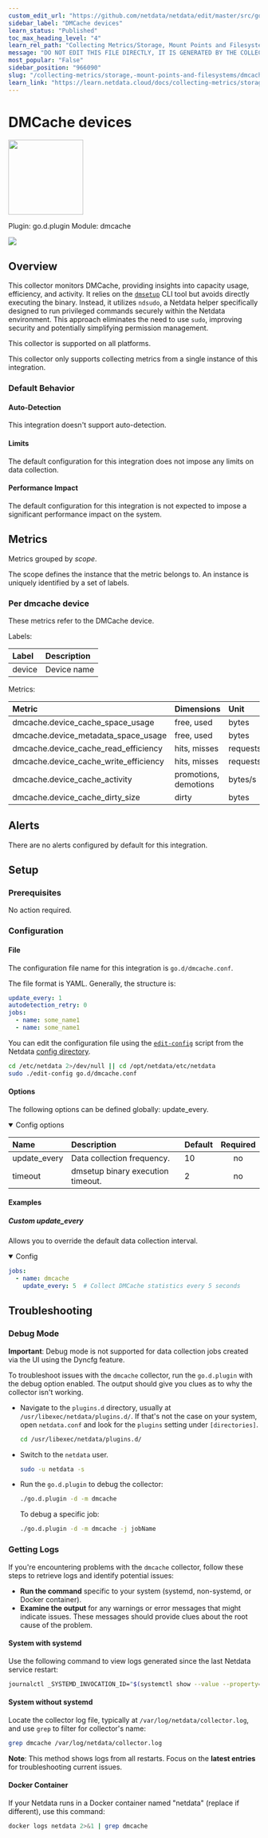 ```yaml
---
custom_edit_url: "https://github.com/netdata/netdata/edit/master/src/go/plugin/go.d/collector/dmcache/metadata.yaml"
sidebar_label: "DMCache devices"
learn_status: "Published"
toc_max_heading_level: "4"
learn_rel_path: "Collecting Metrics/Storage, Mount Points and Filesystems"
message: "DO NOT EDIT THIS FILE DIRECTLY, IT IS GENERATED BY THE COLLECTOR'S metadata.yaml FILE"
most_popular: "False"
sidebar_position: "966090"
slug: "/collecting-metrics/storage,-mount-points-and-filesystems/dmcache-devices"
learn_link: "https://learn.netdata.cloud/docs/collecting-metrics/storage,-mount-points-and-filesystems/dmcache-devices"
---
```



# DMCache devices


<img src="https://netdata.cloud/img/filesystem.svg" width="150"/>


Plugin: go.d.plugin
Module: dmcache

<img src="https://img.shields.io/badge/maintained%20by-Netdata-%2300ab44" />

## Overview

This collector monitors DMCache, providing insights into capacity usage, efficiency, and activity. It relies on the [`dmsetup`](https://man7.org/linux/man-pages/man8/dmsetup.8.html) CLI tool but avoids directly executing the binary. Instead, it utilizes `ndsudo`, a Netdata helper specifically designed to run privileged commands securely within the Netdata environment. This approach eliminates the need to use `sudo`, improving security and potentially simplifying permission management.




This collector is supported on all platforms.

This collector only supports collecting metrics from a single instance of this integration.


### Default Behavior

#### Auto-Detection

This integration doesn't support auto-detection.

#### Limits

The default configuration for this integration does not impose any limits on data collection.

#### Performance Impact

The default configuration for this integration is not expected to impose a significant performance impact on the system.


## Metrics

Metrics grouped by *scope*.

The scope defines the instance that the metric belongs to. An instance is uniquely identified by a set of labels.



### Per dmcache device

These metrics refer to the DMCache device.

Labels:

| Label      | Description     |
|:-----------|:----------------|
| device | Device name |

Metrics:

| Metric | Dimensions | Unit |
|:------|:----------|:----|
| dmcache.device_cache_space_usage | free, used | bytes |
| dmcache.device_metadata_space_usage | free, used | bytes |
| dmcache.device_cache_read_efficiency | hits, misses | requests/s |
| dmcache.device_cache_write_efficiency | hits, misses | requests/s |
| dmcache.device_cache_activity | promotions, demotions | bytes/s |
| dmcache.device_cache_dirty_size | dirty | bytes |



## Alerts

There are no alerts configured by default for this integration.


## Setup

### Prerequisites

No action required.

### Configuration

#### File

The configuration file name for this integration is `go.d/dmcache.conf`.

The file format is YAML. Generally, the structure is:

```yaml
update_every: 1
autodetection_retry: 0
jobs:
  - name: some_name1
  - name: some_name1
```
You can edit the configuration file using the [`edit-config`](/docs/netdata-agent/configuration#edit-a-configuration-file-using-edit-config) script from the
Netdata [config directory](/docs/netdata-agent/configuration#the-netdata-config-directory).

```bash
cd /etc/netdata 2>/dev/null || cd /opt/netdata/etc/netdata
sudo ./edit-config go.d/dmcache.conf
```
#### Options

The following options can be defined globally: update_every.


<details open>
<summary>Config options</summary>

| Name | Description | Default | Required |
|:----|:-----------|:-------|:--------:|
| update_every | Data collection frequency. | 10 | no |
| timeout | dmsetup binary execution timeout. | 2 | no |

</details>

#### Examples

##### Custom update_every

Allows you to override the default data collection interval.

<details open>
<summary>Config</summary>

```yaml
jobs:
  - name: dmcache
    update_every: 5  # Collect DMCache statistics every 5 seconds

```
</details>



## Troubleshooting

### Debug Mode

**Important**: Debug mode is not supported for data collection jobs created via the UI using the Dyncfg feature.

To troubleshoot issues with the `dmcache` collector, run the `go.d.plugin` with the debug option enabled. The output
should give you clues as to why the collector isn't working.

- Navigate to the `plugins.d` directory, usually at `/usr/libexec/netdata/plugins.d/`. If that's not the case on
  your system, open `netdata.conf` and look for the `plugins` setting under `[directories]`.

  ```bash
  cd /usr/libexec/netdata/plugins.d/
  ```

- Switch to the `netdata` user.

  ```bash
  sudo -u netdata -s
  ```

- Run the `go.d.plugin` to debug the collector:

  ```bash
  ./go.d.plugin -d -m dmcache
  ```

  To debug a specific job:

  ```bash
  ./go.d.plugin -d -m dmcache -j jobName
  ```

### Getting Logs

If you're encountering problems with the `dmcache` collector, follow these steps to retrieve logs and identify potential issues:

- **Run the command** specific to your system (systemd, non-systemd, or Docker container).
- **Examine the output** for any warnings or error messages that might indicate issues.  These messages should provide clues about the root cause of the problem.

#### System with systemd

Use the following command to view logs generated since the last Netdata service restart:

```bash
journalctl _SYSTEMD_INVOCATION_ID="$(systemctl show --value --property=InvocationID netdata)" --namespace=netdata --grep dmcache
```

#### System without systemd

Locate the collector log file, typically at `/var/log/netdata/collector.log`, and use `grep` to filter for collector's name:

```bash
grep dmcache /var/log/netdata/collector.log
```

**Note**: This method shows logs from all restarts. Focus on the **latest entries** for troubleshooting current issues.

#### Docker Container

If your Netdata runs in a Docker container named "netdata" (replace if different), use this command:

```bash
docker logs netdata 2>&1 | grep dmcache
```


